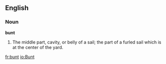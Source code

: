 ==English==

===Noun===

'''bunt'''

#The middle part, cavity, or belly of a sail; the part of a furled sail which is at the center of the yard.

[[fr:bunt]]
[[io:Bunt]]